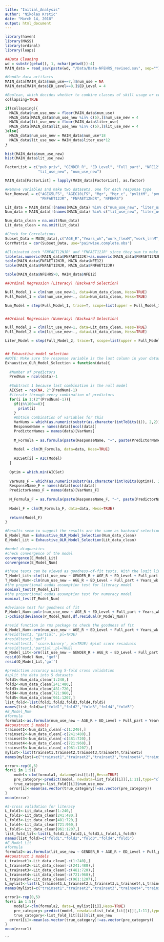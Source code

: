 ```yaml
---
title: "Initial_Analysis"
author: "Nikolas Krstic"
date: "March 14, 2018"
output: html_document
---
```


```r
library(haven)
library(MASS)
library(ordinal)
library(leaps)
```

```r
##Data Cleaning
wd = substr(getwd(), 1, nchar(getwd())-4)
MAIN_data = read_sav(paste(wd, "/Data/Data-NFEHRS_revised.sav", sep=""))

#Handle data artifacts
MAIN_data[MAIN_data$num_use==7,]$num_use = NA
MAIN_data[MAIN_data$ED_Level==8,]$ED_Level = 4

#Boolean, which decides whether to combine classes of skill usage or convert them to sums
collapsing=TRUE

if(collapsing){
  MAIN_data$num_use_new = floor(MAIN_data$num_use)
  MAIN_data[MAIN_data$num_use_new %in% c(5),]$num_use_new = 4
  MAIN_data$lit_use_new = floor(MAIN_data$liter_use)
  MAIN_data[MAIN_data$lit_use_new %in% c(5),]$lit_use_new = 4
}else{
  MAIN_data$num_use_new = MAIN_data$num_use*18
  MAIN_data$lit_use_new = MAIN_data$liter_use*12
}
  
hist(MAIN_data$num_use_new)
hist(MAIN_data$lit_use_new)

FactorList = c("pub_priv", "GENDER_R", "ED_Level", "Full_part", "NFE12", "FNFAET12NJR", "FNFAET12JR",
               "lit_use_new", "num_use_new")

MAIN_data[FactorList] = lapply(MAIN_data[FactorList], as.factor)

#Remove variables and make two datasets, one for each response type
Var_Removal = c("AGEG5LFS", "AGEG10LFS", "Mgr", "Mgr_c", "pvlitM", "pvnumM", "FNFE12JR", "FNFAET12", "EMPloyed",
                "FNFAET12JR", "FNFAET12NJR", "NFEHRS")

Lit_data = MAIN_data[!(names(MAIN_data) %in% c("num_use_new", "liter_use", "num_use", Var_Removal))]
Num_data = MAIN_data[!(names(MAIN_data) %in% c("lit_use_new", "liter_use", "num_use", Var_Removal))]

Num_data_clean = na.omit(Num_data)
Lit_data_clean = na.omit(Lit_data)

#Check for Correlations
Subset_Data = MAIN_data[,c("AGE_R","Years_wk","work_flexM","work_lrnM","act_lrn","NFEHRS","pvlitM","pvnumM")]
CorrMatrix = cor(Subset_Data, use="pairwise.complete.obs")

#Eliminated both "FNFAET12NJR" and "FNFAET12JR" since they sum to make NFE12 (causing issues with modelling)
table(as.numeric(MAIN_data$FNFAET12JR)+as.numeric(MAIN_data$FNFAET12NJR), MAIN_data$NFE12)
table(MAIN_data$FNFAET12NJR, MAIN_data$NFE12)
table(MAIN_data$FNFAET12NJR, MAIN_data$FNFAET12JR)

table(MAIN_data$NFEHRS>0, MAIN_data$NFE12)

```

```r
##Ordinal Regression (Literacy) (Backward Selection)

Null_Model_1 = clm(num_use_new~1, data=Num_data_clean, Hess=TRUE)
Full_Model_1 = clm(num_use_new~., data=Num_data_clean, Hess=TRUE)

Num_Model = step(Full_Model_1, trace=T, scope=list(upper = Full_Model_1, lower = Null_Model_1))


##Ordinal Regression (Numeracy) (Backward Selection)

Null_Model_2 = clm(lit_use_new~1, data=Lit_data_clean, Hess=TRUE)
Full_Model_2 = clm(lit_use_new~., data=Lit_data_clean, Hess=TRUE)

Liter_Model = step(Full_Model_2, trace=T, scope=list(upper = Full_Model_2, lower = Null_Model_2))


## Exhaustive model selection
#NOTE: Make sure the response variable is the last column in your dataset (otherwise the function will not work)
Exhaustive_OLR_Model_Selection = function(data){
  
  #Number of predictors
  PredNum = ncol(data)-1
  
  #Subtract 1 because last combination is the null model
  AICSet = rep(NA, 2^(PredNum)-1)
  #iterate through every combination of predictors
  for(i in 1:(2^(PredNum)-1)){
    if(i%%100==0){
      print(i)
    }
    #Obtain combination of variables for this 
    VarNums = which(as.numeric(substr(as.character(intToBits(i)), 2,2))[1:PredNum]==1)
    ResponseName = names(data)[ncol(data)]
    PredictorNames = names(data)[VarNums]
    
    M_Formula = as.formula(paste(ResponseName, "~", paste(PredictorNames, collapse="+"), sep=""))
    
    Model = clm(M_Formula, data=data, Hess=TRUE)
    
    AICSet[i] = AIC(Model)
  }
  
  Optim = which.min(AICSet)
  
  VarNums_F = which(as.numeric(substr(as.character(intToBits(Optim)), 2,2))[1:PredNum]==1)
  ResponseName_F = names(data)[ncol(data)]
  PredictorNames_F = names(data)[VarNums_F]
    
  M_Formula_F = as.formula(paste(ResponseName_F, "~", paste(PredictorNames_F, collapse="+"), sep=""))
    
  Model_F = clm(M_Formula_F, data=data, Hess=TRUE)
    
  return(Model_F)
}

#Results seem to suggest the results are the same as backward selection
E_Model_Num = Exhaustive_OLR_Model_Selection(Num_data_clean)
E_Model_Lit = Exhaustive_OLR_Model_Selection(Lit_data_clean)

```
```r
#model diagnostics
#check convergence of the model
convergence(E_Model_Lit)
convergence(E_Model_Num)
```
```r
#these tests can be viewed as goodness-of-fit tests. With the logit link, nominal_test provides likelihood ratio tests of the proportional odds assumption.
T_Model_Lit<-clm(lit_use_new ~ GENDER_R + AGE_R + ED_Level + Full_part + self_employed + pub_priv + work_flexM + work_lrnM + act_lrn + NFE12,data=Lit_data_clean)
T_Model_Num<-clm(num_use_new ~ AGE_R + ED_Level + Full_part + Years_wk + pub_priv + work_flexM + work_lrnM + act_lrn + NFE12,data=Num_data_clean)
#the proportional oadds assumption test for literacy model
nominal_test(T_Model_Lit)
#the proportional oadds assumption test for numeracy model
nominal_test(T_Model_Num)
```
```r
#deviance test for goodness of fit
P_Model_Num<-polr(num_use_new ~ AGE_R + ED_Level + Full_part + Years_wk + pub_priv + work_flexM + work_lrnM + act_lrn + NFE12,data=Num_data_clean)
1-pchisq(deviance(P_Model_Num),df.residual(P_Model_Num))
```
```r
#resid function in rms package to check the goodness of fit
O_Model_Num<-orm(num_use_new ~ AGE_R + ED_Level + Full_part + Years_wk + pub_priv + work_flexM + work_lrnM + act_lrn + NFE12,data=Num_data_clean,x=TRUE,y=TRUE)
#resid(test1, "partial", pl=TRUE)
#resid(test1,"gof")
#resid(test1, 'score.binary', pl=TRUE) #plot score residuals
#resid(test1,'partial',pl=TRUE)
O_Model_Lit<-orm(lit_use_new ~ GENDER_R + AGE_R + ED_Level + Full_part + self_employed + pub_priv + work_flexM + work_lrnM + act_lrn + NFE12, data=Lit_data_clean,x=TRUE,y=TRUE)
resid(O_Model_Num, 'gof')
resid(O_Model_Lit,'gof')
```
```r
#prediction accuracy using 5-fold cross validation
#split the data into 5 datasets
fold1<-Num_data_clean[1:240,]
fold2<-Num_data_clean[241:480,]
fold3<-Num_data_clean[481:720,]
fold4<-Num_data_clean[721:960,]
fold5<-Num_data_clean[961:1207,]
list_fold<-list(fold1,fold2,fold3,fold4,fold5)
names(list_fold)=c("fold1","fold2","fold3","fold4","fold5")
#E_Model_Num
#formula
formula1<-as.formula(num_use_new ~ AGE_R + ED_Level + Full_part + Years_wk + pub_priv + work_flexM + work_lrnM + act_lrn + NFE12)
##construct 5 models
trainset1<-Num_data_clean[-c(1:240),]
trainset2<-Num_data_clean[-c(241:480),]
trainset3<-Num_data_clean[-c(481:720),]
trainset4<-Num_data_clean[-c(721:960),]
trainset5<-Num_data_clean[-c(961:1207),]
mylist<-list(trainset1,trainset2,trainset3,trainset4,trainset5)
names(mylist)=c("trainset1","trainset2","trainset3","trainset4","trainset5")
```

```r
error<-rep(0,5)
for(i in 1:5){
	model<-clm(formula1, data=mylist[[i]],Hess=TRUE)
	pre_category<-predict(model, newdata=list_fold[[i]][,1:11],type="class")$fit
	true_category<-list_fold[[i]]$num_use_new
  error[i]<-mean(as.vector(true_category)!=as.vector(pre_category))
}
mean(error)
```

```r
#5-cross validation for literacy
L_fold1<-Lit_data_clean[1:240,]
L_fold2<-Lit_data_clean[241:480,]
L_fold3<-Lit_data_clean[481:720,]
L_fold4<-Lit_data_clean[721:960,]
L_fold5<-Lit_data_clean[961:1207,]
list_fold_lit<-list(L_fold1,L_fold2,L_fold3,L_fold4,L_fold5)
names(list_fold)=c("fold1","fold2","fold3","fold4","fold5")
#E_Model_Lit
#formula
formula2<-as.formula(lit_use_new ~ GENDER_R + AGE_R + ED_Level + Full_part + self_employed + pub_priv + work_flexM + work_lrnM + act_lrn + NFE12)
##construct 5 models
L_trainset1<-Lit_data_clean[-c(1:240),]
L_trainset2<-Lit_data_clean[-c(241:480),]
L_trainset3<-Lit_data_clean[-c(481:720),]
L_trainset4<-Lit_data_clean[-c(721:960),]
L_trainset5<-Lit_data_clean[-c(961:1207),]
L_mylist<-list(L_trainset1,L_trainset2,L_trainset3,L_trainset4,L_trainset5)
names(mylist)=c("trainset1","trainset2","trainset3","trainset4","trainset5")
```

```r
error1<-rep(0,5)
for(i in 1:5){
	model1<-clm(formula2, data=L_mylist[[i]],Hess=TRUE)
	pre_category<-predict(model, newdata=list_fold_lit[[i]][,1:11],type="class")$fit
	true_category<-list_fold_lit[[i]]$lit_use_new
  error1[i]<-mean(as.vector(true_category)!=as.vector(pre_category))
}
mean(error1)
```



```



